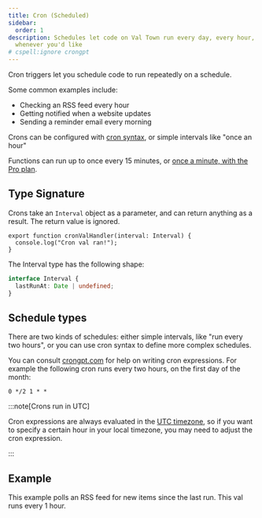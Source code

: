 ```yaml
---
title: Cron (Scheduled)
sidebar:
  order: 1
description: Schedules let code on Val Town run every day, every hour, or
  whenever you'd like
# cspell:ignore crongpt
---
```



Cron triggers let you schedule code to run repeatedly on a schedule. 

Some common examples include:
- Checking an RSS feed every hour
- Getting notified when a website updates
- Sending a reminder email every morning

Crons can be configured with [cron syntax](https://en.wikipedia.org/wiki/Cron), or simple intervals like "once an hour"

Functions can run up to once every 15 minutes, or [once a minute, with the Pro plan](https://www.val.town/pricing).

## Type Signature

Crons take an `Interval` object as a parameter, and can return anything as a result. The return value is ignored.

```tsx title="Example" val
export function cronValHandler(interval: Interval) {
  console.log("Cron val ran!");
}
```

The Interval type has the following shape:

```ts
interface Interval {
  lastRunAt: Date | undefined;
}
```

## Schedule types

There are two kinds of schedules: either simple intervals, like "run every two hours",
or you can use cron syntax to define more complex schedules.

You can consult [crongpt.com](https://crongpt.com) for help on writing cron expressions.
For example the following cron runs every two hours, on the first day of the month:

```
0 */2 1 * *
```

:::note[Crons run in UTC]

Cron expressions are always evaluated in the [UTC timezone](https://en.wikipedia.org/wiki/Coordinated_Universal_Time),
so if you want to specify a certain hour in your local timezone, you may need to adjust
the cron expression.

:::

## Example

This example polls an RSS feed for new items since the last run. This val runs every 1 hour.

<Val url="https://www.val.town/embed/stevekrouse/rssNotifyExample" />
